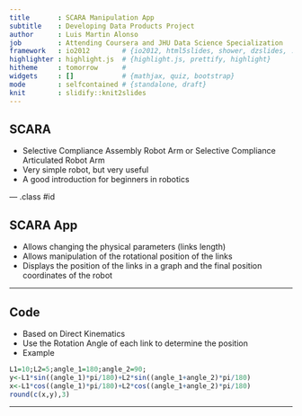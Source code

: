 ```yaml
---
title       : SCARA Manipulation App
subtitle    : Developing Data Products Project
author      : Luis Martin Alonso
job         : Attending Coursera and JHU Data Science Specialization
framework   : io2012        # {io2012, html5slides, shower, dzslides, ...}
highlighter : highlight.js  # {highlight.js, prettify, highlight}
hitheme     : tomorrow      # 
widgets     : []            # {mathjax, quiz, bootstrap}
mode        : selfcontained # {standalone, draft}
knit        : slidify::knit2slides
---
```


## SCARA

- Selective Compliance Assembly Robot Arm or Selective Compliance Articulated Robot Arm
- Very simple robot, but very useful
- A good introduction for beginners in robotics

--- .class #id 

## SCARA App

- Allows changing the physical parameters (links length)
- Allows manipulation of the rotational position of the links
- Displays the position of the links in a graph and the final position coordinates of the robot

---

## Code

- Based on Direct Kinematics
- Use the Rotation Angle of each link to determine the position
- Example
```r
L1=10;L2=5;angle_1=180;angle_2=90;
y<-L1*sin((angle_1)*pi/180)+L2*sin((angle_1+angle_2)*pi/180)
x<-L1*cos((angle_1)*pi/180)+L2*cos((angle_1+angle_2)*pi/180)
round(c(x,y),3)
```

---



